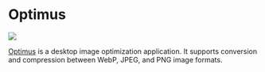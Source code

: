 # Optimus

<p style={{ "text-align": "center" }}>
  <img src={require("@site/static/img/showcase/optimus.webp").default} />
  <br />
</p>

[Optimus](https://github.com/splode/optimus) is a desktop image optimization application. It supports conversion and compression between WebP, JPEG, and PNG image formats.
